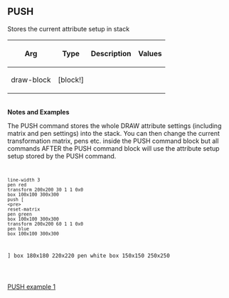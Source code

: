 == PUSH== 

Stores the current attribute setup in stack

{| cellspacing="1" cellpadding="4" border="0" style="background: black; color: black"
! bgcolor="silver" | Arg 
! bgcolor="silver" | Type 
! bgcolor="silver" | Description
! bgcolor="silver" | Values
|- 
| bgcolor="white" | draw-block
| bgcolor="white" | [block!]
| bgcolor="white" | 
| bgcolor="white" | 
|}
<br>'''Notes and Examples'''
<p>The PUSH command stores the whole DRAW attribute settings (including matrix and pen settings) into the stack. 
You can then change the current transformation matrix, pens etc. inside the PUSH command block but all commands AFTER the PUSH command block
will use the attribute setup setup stored by the PUSH command.</p>
<code><pre>
line-width 3
pen red
transform 200x200 30 1 1 0x0
box 100x100 300x300
push [
<pre>
reset-matrix
pen green
box 100x100 300x300
transform 200x200 60 1 1 0x0
pen blue
box 100x100 300x300
</pre>
]
box 180x180 220x220
pen white
box 150x150 250x250
</pre></code>
[[images/PUSH-1.png|PUSH example 1]]

<br>